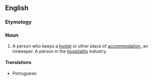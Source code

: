 ==English==

===Etymology===
{{suffix|en|hostel|er}}

===Noun===
{{en-noun}}

# A person who keeps a [[hostel]] or other place of [[accommodation]], an innkeeper. A person in the [[hospitality]] industry.

====Translations====
{{trans-top|person who keeps a hostel}}
* Portuguese: {{t|pt|albergador|m}}
{{trans-mid}}
{{trans-bottom}}